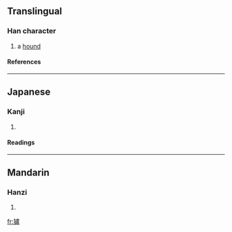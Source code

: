 ==Translingual==
===Han character===
{{Han char|rn=94|rad=犬|as=16|sn=19|four=|canj=大竹卜心廿 (KHYPT)}}
# a [[hound]]
====References====
{{Han ref|kx=0721.060|dkj=20780|dj=1133.030|hdz=21378.010|uh=7379|ud=29561}}

----
==Japanese==
===Kanji===
{{ja-kanji|grade=|rs=犬16}}
# {{defn|Japanese}} 
====Readings====
{{ja-readings|on=[[ろ]] (ro), [[る]] (ru)|kun=[[いぬ]] (inu)}}

----
==Mandarin==
===Hanzi===
{{cmn-hanzi|pin=[[lú]] (lu2)|wg=lu<sup>2</sup>}}
# {{defn|Mandarin}}

[[fr:獹]]